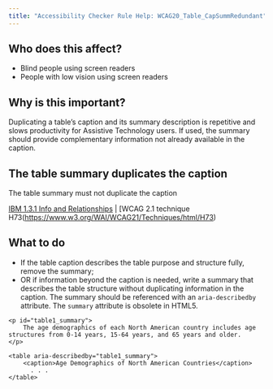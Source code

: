 ```yaml
---
title: "Accessibility Checker Rule Help: WCAG20_Table_CapSummRedundant"
---
```


<div className="toolHelp">
<Row>
<Column colLg={5} colMd={3} colSm={4} className="toolLeft">

## Who does this affect?

* Blind people using screen readers
* People with low vision using screen readers

## Why is this important?

Duplicating a table’s caption and its summary description is repetitive and slows productivity for Assistive Technology users. If used, the summary should provide complementary information not already available in the caption.

</Column>
<Column colLg={11} colMd={5} colSm={4} className="toolMain">

<div id="locLevel"></div>

## The table summary duplicates the caption
The table summary must not duplicate the caption

[IBM 1.3.1 Info and Relationships](https://www.ibm.com/able/guidelines/ci162/info_and_relationships.html) | [WCAG 2.1 technique H73(https://www.w3.org/WAI/WCAG21/Techniques/html/H73)

<div id="locSnippet"></div>

## What to do

  * If the table caption describes the table purpose and structure fully, remove the summary;
  * OR if information beyond the caption is needed, write a summary that describes the table structure without duplicating information in the caption. The summary should be referenced with an `aria-describedby` attribute.  The `summary` attribute is obsolete in HTML5.

```
<p id="table1_summary">
    The age demographics of each North American country includes age structures from 0-14 years, 15-64 years, and 65 years and older.
</p>

<table aria-describedby="table1_summary">
    <caption>Age Demographics of North American Countries</caption>
      . . .
</table>
```

</Column>
</Row>
</div>
